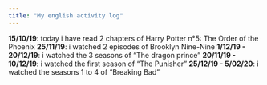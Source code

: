```yaml
---
title: "My english activity log"
---
```



**15/10/19**: today i have read 2 chapters of Harry Potter n°5: The Order of the Phoenix 
**25/11/19**: i watched 2 episodes of Brooklyn Nine-Nine
**1/12/19 - 20/12/19**: i watched the 3 seasons of "The dragon prince"
**20/11/19 - 10/12/19**: i watched the first season of "The Punisher"
**25/12/19 - 5/02/20**: i watched the seasons 1 to 4 of "Breaking Bad"
